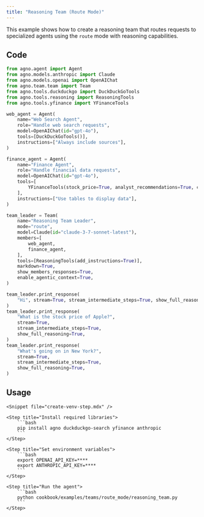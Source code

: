 ```yaml
---
title: "Reasoning Team (Route Mode)"
---
```


This example shows how to create a reasoning team that routes requests to specialized agents using the `route` mode with reasoning capabilities.

## Code

```python cookbook/examples/teams/route_mode/reasoning_team.py
from agno.agent import Agent
from agno.models.anthropic import Claude
from agno.models.openai import OpenAIChat
from agno.team.team import Team
from agno.tools.duckduckgo import DuckDuckGoTools
from agno.tools.reasoning import ReasoningTools
from agno.tools.yfinance import YFinanceTools

web_agent = Agent(
    name="Web Search Agent",
    role="Handle web search requests",
    model=OpenAIChat(id="gpt-4o"),
    tools=[DuckDuckGoTools()],
    instructions=["Always include sources"],
)

finance_agent = Agent(
    name="Finance Agent",
    role="Handle financial data requests",
    model=OpenAIChat(id="gpt-4o"),
    tools=[
        YFinanceTools(stock_price=True, analyst_recommendations=True, company_info=True)
    ],
    instructions=["Use tables to display data"],
)

team_leader = Team(
    name="Reasoning Team Leader",
    mode="route",
    model=Claude(id="claude-3-7-sonnet-latest"),
    members=[
        web_agent,
        finance_agent,
    ],
    tools=[ReasoningTools(add_instructions=True)],
    markdown=True,
    show_members_responses=True,
    enable_agentic_context=True,
)

team_leader.print_response(
    "Hi", stream=True, stream_intermediate_steps=True, show_full_reasoning=True
)
team_leader.print_response(
    "What is the stock price of Apple?",
    stream=True,
    stream_intermediate_steps=True,
    show_full_reasoning=True,
)
team_leader.print_response(
    "What's going on in New York?",
    stream=True,
    stream_intermediate_steps=True,
    show_full_reasoning=True,
)
```

## Usage

<Steps>

    <Snippet file="create-venv-step.mdx" />

    <Step title="Install required libraries">
        ```bash
        pip install agno duckduckgo-search yfinance anthropic
        ```
    </Step>

    <Step title="Set environment variables">
        ```bash
        export OPENAI_API_KEY=****
        export ANTHROPIC_API_KEY=****
        ```
    </Step>

    <Step title="Run the agent">
        ```bash
        python cookbook/examples/teams/route_mode/reasoning_team.py
        ```
    </Step>

</Steps>